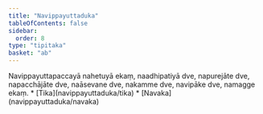 ```yaml
---
title: "Navippayuttaduka"
tableOfContents: false
sidebar:
  order: 8
type: "tipitaka"
basket: "ab"
---
```



<DynamicBreadcrumb />

<Division number="24">

<Paragraph number="1851">
Navippayuttapaccayā nahetuyā ekaṃ, naadhipatiyā dve, napurejāte dve, napacchājāte dve, naāsevane dve, nakamme dve, navipāke dve, namagge ekaṃ.

</Paragraph>
</Division>

<TableOfContents>
* [Tika](navippayuttaduka/tika)
* [Navaka](navippayuttaduka/navaka)
</TableOfContents>